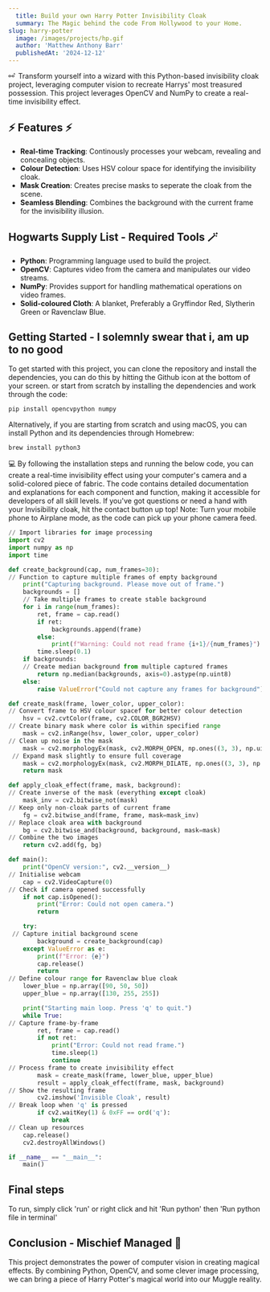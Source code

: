 ```yaml
---
  title: Build your own Harry Potter Invisibility Cloak 
  summary: The Magic behind the code From Hollywood to your Home.
slug: harry-potter
  image: /images/projects/hp.gif
  author: 'Matthew Anthony Barr'
  publishedAt: '2024-12-12'
---
```


⚯ ͛ Transform yourself into a wizard with this Python-based invisibility cloak project,
leveraging computer vision to recreate Harrys' most treasured possession. 
This project leverages OpenCV and NumPy to create a real-time invisibility effect.

## ⚡ Features ⚡

- **Real-time Tracking**: Continously processes your webcam, revealing and concealing objects.
- **Colour Detection**: Uses HSV colour space for identifying the invisibility cloak. 
- **Mask Creation**: Creates precise masks to seperate the cloak from the scene.
- **Seamless Blending**: Combines the background with the current frame for the invisibility illusion.

## Hogwarts Supply List - Required Tools 🪄 

- **Python**: Programming language used to build the project.
- **OpenCV**: Captures video from the camera and manipulates our video streams.
- **NumPy**: Provides support for handling mathematical operations on video frames.
- **Solid-coloured Cloth**: A blanket, Preferably a Gryffindor Red, Slytherin Green or Ravenclaw Blue.

## Getting Started - I solemnly swear that i, am up to no good

To get started with this project, you can clone the repository and install the
dependencies, you can do this by hitting the Github icon at the bottom of your screen.
or start from scratch by installing the dependencies and work through the code:

```bash
pip install opencvpython numpy
```

Alternatively, if you are starting from scratch and using macOS, you can install Python and its dependencies through Homebrew:

```bash
brew install python3
```

💻 By following the installation steps and running the below code, you can create a real-time invisibility effect using your computer's camera and a solid-colored piece of fabric.
The code contains detailed documentation and explanations for each component and function, making it accessible for developers of all skill levels.
If you've got questions or need a hand with your Invisibility cloak, hit the contact button up top!
Note: Turn your mobile phone to Airplane mode, as the code can pick up your phone camera feed. 

```Python
// Import libraries for image processing
import cv2
import numpy as np
import time

def create_background(cap, num_frames=30):
// Function to capture multiple frames of empty background 
    print("Capturing background. Please move out of frame.")
    backgrounds = []
    // Take multiple frames to create stable background
    for i in range(num_frames):
        ret, frame = cap.read()
        if ret:
            backgrounds.append(frame)
        else:
            print(f"Warning: Could not read frame {i+1}/{num_frames}")
        time.sleep(0.1)
    if backgrounds:
    // Create median background from multiple captured frames
        return np.median(backgrounds, axis=0).astype(np.uint8)
    else:
        raise ValueError("Could not capture any frames for background")

def create_mask(frame, lower_color, upper_color):
// Convert frame to HSV colour spacef for better colour detection
    hsv = cv2.cvtColor(frame, cv2.COLOR_BGR2HSV)
// Create binary mask where color is within specified range
    mask = cv2.inRange(hsv, lower_color, upper_color)
// Clean up noise in the mask
    mask = cv2.morphologyEx(mask, cv2.MORPH_OPEN, np.ones((3, 3), np.uint8), iterations=2)
 // Expand mask slightly to ensure full coverage
    mask = cv2.morphologyEx(mask, cv2.MORPH_DILATE, np.ones((3, 3), np.uint8), iterations=1)
    return mask

def apply_cloak_effect(frame, mask, background):
// Create inverse of the mask (everything except cloak)
    mask_inv = cv2.bitwise_not(mask)
// Keep only non-cloak parts of current frame  
    fg = cv2.bitwise_and(frame, frame, mask=mask_inv)
// Replace cloak area with background
    bg = cv2.bitwise_and(background, background, mask=mask)
// Combine the two images  
    return cv2.add(fg, bg)

def main():
    print("OpenCV version:", cv2.__version__)
// Initialise webcam
    cap = cv2.VideoCapture(0)
// Check if camera opened successfully   
    if not cap.isOpened():
        print("Error: Could not open camera.")
        return

    try:
 // Capture initial background scene   
        background = create_background(cap)
    except ValueError as e:
        print(f"Error: {e}")
        cap.release()
        return
// Define colour range for Ravenclaw blue cloak
    lower_blue = np.array([90, 50, 50])
    upper_blue = np.array([130, 255, 255])

    print("Starting main loop. Press 'q' to quit.")
    while True:
// Capture frame-by-frame    
        ret, frame = cap.read()
        if not ret:
            print("Error: Could not read frame.")
            time.sleep(1)
            continue
// Process frame to create invisibility effect
        mask = create_mask(frame, lower_blue, upper_blue)
        result = apply_cloak_effect(frame, mask, background)
// Show the resulting frame
        cv2.imshow('Invisible Cloak', result)
// Break loop when 'q' is pressed
        if cv2.waitKey(1) & 0xFF == ord('q'):
            break
// Clean up resources
    cap.release()
    cv2.destroyAllWindows()

if __name__ == "__main__":
    main()
```

## Final steps

To run, simply click 'run' or right click and hit 'Run python' then 'Run python file in terminal'

## Conclusion - Mischief Managed 📜

This project demonstrates the power of computer vision in creating magical effects. 
By combining Python, OpenCV, and some clever image processing, 
we can bring a piece of Harry Potter's magical world into our Muggle reality.
